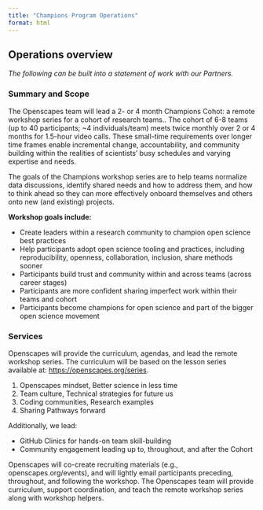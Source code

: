 ```yaml
---
title: "Champions Program Operations"
format: html
---
```


## Operations overview
*The following can be built into a statement of work with our Partners.* 

### Summary and Scope

The Openscapes team will lead a 2- or 4 month Champions Cohot: a remote workshop series for a cohort of research teams.. The cohort of 6-8 teams (up to 40 participants; ~4 individuals/team) meets twice monthly over 2 or 4 months for 1.5-hour video calls. These small-time requirements over longer time frames enable incremental change, accountability, and community building within the realities of scientists’ busy schedules and varying expertise and needs.

The goals of the Champions workshop series are to help teams normalize data discussions, identify shared needs and how to address them, and how to think ahead so they can more effectively onboard themselves and others onto new (and existing) projects.

**Workshop goals include:**

- Create leaders within a research community to champion open science best practices 
- Help participants adopt open science tooling and practices, including reproducibility, openness, collaboration, inclusion, share methods sooner 
- Participants build trust and community within and across teams (across career stages)
- Participants are more confident sharing imperfect work within their teams and cohort
- Participants become champions for open science and part of the bigger open science movement

### Services

Openscapes will provide the curriculum, agendas, and lead the remote workshop series. The curriculum will be based on the lesson series available at: <https://openscapes.org/series>. 

1. Openscapes mindset, Better science in less time
1. Team culture, Technical strategies for future us
1. Coding communities, Research examples
1. Sharing Pathways forward

Additionally, we lead: 

- GitHub Clinics for hands-on team skill-building
- Community engagement leading up to, throughout, and after the Cohort
 
Openscapes will co-create recruiting materials (e.g., openscapes.org/events), and will lightly email participants preceding, throughout, and following the workshop. The Openscapes team will provide curriculum, support coordination, and teach the remote workshop series along with workshop helpers.

